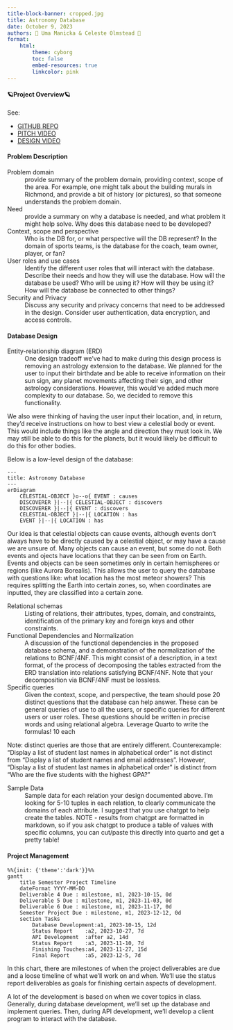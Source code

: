 ```yaml
---
title-block-banner: cropped.jpg
title: Astronomy Database 
date: October 9, 2023
authors: 🌟 Uma Manicka & Celeste Olmstead 🌟
format:
    html:
        theme: cyborg
        toc: false
        embed-resources: true
        linkcolor: pink
---
```




#### 🪐Project Overview🪐 


See:

* [GITHUB REPO](https://github.com/cmsc-vcu/cmsc508-fa2023-prj-astronomy_database_group53)
* [PITCH VIDEO](https://clipchamp.com/watch/5yb3Z2ORm1g?utm_source=share&utm_medium=social&utm_campaign=watch)
* [DESIGN VIDEO]()


#### Problem Description

Problem domain
: provide summary of the problem domain, providing context, scope of the area. For example, one might talk about the building murals in Richmond, and provide a bit of history (or pictures), so that someone understands the problem domain.

Need
: provide a summary on why a database is needed, and what problem it might help solve. Why does this database need to be developed?

Context, scope and perspective
: Who is the DB for, or what perspective will the DB represent? In the domain of sports teams, is the database for the coach, team owner, player, or fan?

User roles and use cases
: Identify the different user roles that will interact with the database. Describe their needs and how they will use the database. How will the database be used? Who will be using it? How will they be using it? How will the database be connected to other things? 

Security and Privacy
:  Discuss any security and privacy concerns that need to be addressed in the design. Consider user authentication, data encryption, and access controls.

#### Database Design

Entity-relationship diagram (ERD)
: One design tradeoff we've had to make during this design process is removing an astrology extension to the database. We planned for the user to input their birthdate and be able to receive information on their sun sign, any planet movements affecting their sign, and other astrology considerations. However, this would've added much more complexity to our database. So, we decided to remove this functionality.

We also were thinking of having the user input their location, and, in return, they'd receive instructions on how to best view a celestial body or event. This would include things like the angle and direction they must look in. We may still be able to do this for the planets, but it would likely be difficult to do this for other bodies.

Below is a low-level design of the database:
```mermaid
---
title: Astronomy Database
---
erDiagram
    CELESTIAL-OBJECT }o--o{ EVENT : causes
    DISCOVERER }|--|{ CELESTIAL-OBJECT : discovers
    DISCOVERER }|--|{ EVENT : discovers
    CELESTIAL-OBJECT }|--|{ LOCATION : has
    EVENT }|--|{ LOCATION : has
```

Our idea is that celestial objects can cause events, although events don't always have to be directly caused by a celestial object, or may have a cause we are unsure of. Many objects can cause an event, but some do not. Both events and ojects have locations that they can be seen from on Earth. Events and objects can be seen sometimes only in certain hemispheres or regions (like Aurora Borealis). This allows the user to query the database with questions like: what location has the most meteor showers? This requires splitting the Earth into certain zones, so, when coordinates are inputted, they are classified into a certain zone.

Relational schemas
: Listing of relations, their attributes, types, domain, and constraints, identification of the primary key and foreign keys and other constraints.

Functional Dependencies and Normalization
: A discussion of the functional dependencies in the proposed database schema, and a demonstration of the  normalization of the relations to BCNF/4NF. This might consist of a description, in a text format, of the process of decomposing the tables extracted from the ERD translation into relations satisfying BCNF/4NF. Note that your decomposition via BCNF/4NF must be lossless.

Specific queries
: Given the context, scope, and perspective, the team should pose 20 distinct questions that the database can help answer. These can be general queries of use to all the users, or specific queries for different users or user roles. These questions should be written in precise words and using relational algebra. Leverage Quarto to write the formulas! 10 each

Note: distinct queries are those that are entirely different. Counterexample: "Display a list of student last names in alphabetical order" is not distinct from "Display a list of student names and email addresses". However, "Display a list of student last names in alphabetical order" is distinct from "Who are the five students with the highest GPA?”

Sample Data
: Sample data for each relation your design documented above. I’m looking for 5-10 tuples in each relation, to clearly communicate the domains of each attribute. I suggest that you use chatgpt to help create the tables.  NOTE - results from chatgpt are formatted in markdown, so if you ask chatgpt to produce a table of values with specific columns, you can cut/paste this directly into quarto and get a pretty table!


#### Project Management

``` mermaid
%%{init: {'theme':'dark'}}%%
gantt
    title Semester Project Timeline
    dateFormat YYYY-MM-DD
    Deliverable 4 Due : milestone, m1, 2023-10-15, 0d
    Deliverable 5 Due : milestone, m1, 2023-11-03, 0d
    Deliverable 6 Due : milestone, m1, 2023-11-17, 0d
    Semester Project Due : milestone, m1, 2023-12-12, 0d
    section Tasks
        Database Development:a1, 2023-10-15, 12d
        Status Report    :a2, 2023-10-27, 7d
        API Development  :after a2, 14d
        Status Report    :a3, 2023-11-10, 7d
        Finishing Touches:a4, 2023-11-27, 15d
        Final Report     :a5, 2023-12-5, 7d
```

In this chart, there are milestones of when the project deliverables are due and a loose timeline of what we'll work on and when. We'll use the status report deliverables as goals for finishing certain aspects of development. 

A lot of the development is based on when we cover topics in class. Generally, during database development, we'll set up the database and implement queries. Then, during API development, we'll develop a client program to interact with the database.